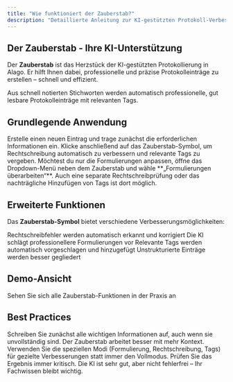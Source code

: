 ```yaml
---
title: "Wie funktioniert der Zauberstab?"
description: "Detaillierte Anleitung zur KI-gestützten Protokoll-Verbesserung"
---
```


## Der Zauberstab - Ihre KI-Unterstützung

Der **Zauberstab** ist das Herzstück der KI-gestützten Protokollierung in Alago. Er hilft Ihnen dabei, professionelle und präzise Protokolleinträge zu erstellen – schnell und effizient.

<Card title="🎯 Das Ziel" icon="bullseye">
Aus schnell notierten Stichworten werden automatisch professionelle, gut lesbare Protokolleinträge mit relevanten Tags.
</Card>

## Grundlegende Anwendung

<Steps>
  <Step title="Eintrag erstellen">
    Erstelle einen neuen Eintrag und trage zunächst die erforderlichen Informationen ein.
  </Step>
  <Step title="Zauberstab aktivieren">
    Klicke anschließend auf das Zauberstab-Symbol, um Rechtschreibung automatisch zu verbessern und relevante Tags zu vergeben.
  </Step>
  <Step title="Nur Formulierungen anpassen">
    Möchtest du nur die Formulierungen anpassen, öffne das Dropdown-Menü neben dem Zauberstab und wähle **„Formulierungen überarbeiten“**.
  </Step>
  <Step title="Weitere Optionen">
    Auch eine separate Rechtschreibprüfung oder das nachträgliche Hinzufügen von Tags ist dort möglich.
  </Step>
</Steps>

## Erweiterte Funktionen

Das **Zauberstab-Symbol** bietet verschiedene Verbesserungsmöglichkeiten:

<CardGroup cols={2}>
  <Card title="✨ Automatische Korrektur" icon="wand-magic-sparkles">
    Rechtschreibfehler werden automatisch erkannt und korrigiert
  </Card>
  <Card title="📝 Formulierungen verbessern" icon="pen">
    Die KI schlägt professionellere Formulierungen vor
  </Card>
  <Card title="🏷️ Tags hinzufügen" icon="tags">
    Relevante Tags werden automatisch vorgeschlagen und hinzugefügt
  </Card>
  <Card title="🎯 Strukturierung" icon="list">
    Unstrukturierte Einträge werden besser gegliedert
  </Card>
</CardGroup>

## Demo-Ansicht

<Card title="📹 Zur interaktiven Demo" href="https://app.arcade.software/flows/nHiRHiVEAqe5GYcpLLgr/view" icon="play">
  Sehen Sie sich alle Zauberstab-Funktionen in der Praxis an
</Card>

## Best Practices

<AccordionGroup>
  <Accordion title="📋 Rohentwurf zuerst">
    Schreiben Sie zunächst alle wichtigen Informationen auf, auch wenn sie unvollständig sind. Der Zauberstab arbeitet besser mit mehr Kontext.
  </Accordion>

  <Accordion title="🎯 Spezifische Modi nutzen">
    Verwenden Sie die speziellen Modi (Formulierung, Rechtschreibung, Tags) für gezielte Verbesserungen statt immer den Vollmodus.
  </Accordion>

  <Accordion title="✅ Ergebnis kontrollieren">
    Prüfen Sie das Ergebnis immer kritisch. Die KI ist sehr gut, aber nicht fehlerfrei – Ihr Fachwissen bleibt wichtig.
  </Accordion>
</AccordionGroup>